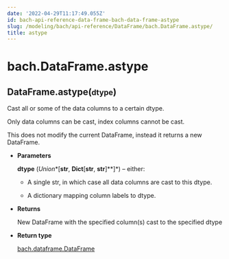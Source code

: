 ```yaml
---
date: '2022-04-29T11:17:49.055Z'
id: bach-api-reference-data-frame-bach-data-frame-astype
slug: /modeling/bach/api-reference/DataFrame/bach.DataFrame.astype/
title: astype
---
```


# bach.DataFrame.astype

<div class="method">
<h2 class="signature-class"><span class="additional-name">DataFrame.</span><span class="name">astype(</span><small class="parameter-list"><span class="parameter" id="dtype">dtype</span></small>)</h2>


<div class="content">

Cast all or some of the data columns to a certain dtype.

Only data columns can be cast, index columns cannot be cast.

This does not modify the current DataFrame, instead it returns a new DataFrame.


* **Parameters**

    **dtype** (*Union**[**str**, **Dict**[**str**, **str**]**]*) – either:


    * A single str, in which case all data columns are cast to this dtype.


    * A dictionary mapping column labels to dtype.




* **Returns**

    New DataFrame with the specified column(s) cast to the specified dtype



* **Return type**

    [bach.dataframe.DataFrame](/docs/modeling/bach/api-reference/DataFrame/bach.DataFrame/#bach.DataFrame)



</div>

</div>
